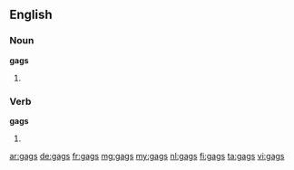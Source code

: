 ==English==

===Noun===
'''gags'''

# {{plural of|gag}}

===Verb===
'''gags'''

# {{third-person singular of|gag}}

[[ar:gags]]
[[de:gags]]
[[fr:gags]]
[[mg:gags]]
[[my:gags]]
[[nl:gags]]
[[fi:gags]]
[[ta:gags]]
[[vi:gags]]